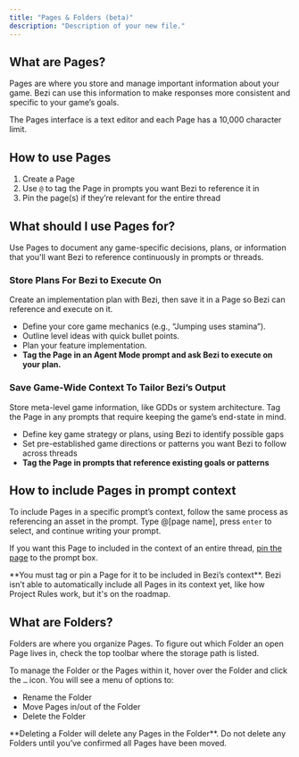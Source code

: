 ```yaml
---
title: "Pages & Folders (beta)"
description: "Description of your new file."
---
```


## What are Pages?

Pages are where you store and manage important information about your game. Bezi can use this information to make responses more consistent and specific to your game’s goals.

The Pages interface is a text editor and each Page has a 10,000 character limit.

## How to use Pages

1. Create a Page
2. Use `@` to tag the Page in prompts you want Bezi to reference it in
3. Pin the page(s) if they’re relevant for the entire thread

## What should I use Pages for?

Use Pages to document any game-specific decisions, plans, or information that you'll want Bezi to reference continuously in prompts or threads.

### **Store Plans For Bezi to Execute On**

Create an implementation plan with Bezi, then save it in a Page so Bezi can reference and execute on it.

- Define your core game mechanics (e.g., “Jumping uses stamina”).
- Outline level ideas with quick bullet points.
- Plan your feature implementation.
- **Tag the Page in an Agent Mode prompt and ask Bezi to execute on your plan.**

### **Save Game-Wide Context To Tailor Bezi’s Output**

Store meta-level game information, like GDDs or system architecture. Tag the Page in any prompts that require keeping the game’s end-state in mind.

- Define key game strategy or plans, using Bezi to identify possible gaps
- Set pre-established game directions or patterns you want Bezi to follow across threads
- **Tag the Page in prompts that reference existing goals or patterns**

## How to include Pages in prompt context

To include Pages in a specific prompt’s context, follow the same process as referencing an asset in the prompt. Type @[page name], press `enter` to select, and continue writing your prompt.

If you want this Page to included in the context of an entire thread, [pin the page](https://docs.bezi.com/bezi/product/reference-assets-in-prompts#how-to-reference-an-asset-in-your-prompt) to the prompt box.

<Warning>
  **You must tag or pin a Page for it to be included in Bezi’s context**. Bezi isn’t able to automatically include all Pages in its context yet, like how Project Rules work, but it's on the roadmap.
</Warning>

## What are Folders?

Folders are where you organize Pages. To figure out which Folder an open Page lives in, check the top toolbar where the storage path is listed.

To manage the Folder or the Pages within it, hover over the Folder and click the `…` icon. You will see a menu of options to:

- Rename the Folder
- Move Pages in/out of the Folder
- Delete the Folder

<Warning>
  **Deleting a Folder will delete any Pages in the Folder**. Do not delete any Folders until you’ve confirmed all Pages have been moved.
</Warning>
